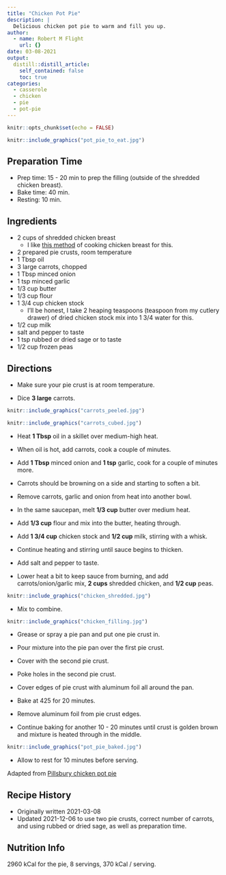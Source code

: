 ```yaml
---
title: "Chicken Pot Pie"
description: |
  Delicious chicken pot pie to warm and fill you up.
author:
  - name: Robert M Flight
    url: {}
date: 03-08-2021
output:
  distill::distill_article:
    self_contained: false
    toc: true
categories:
  - casserole
  - chicken
  - pie
  - pot-pie
---
```


```r
knitr::opts_chunk$set(echo = FALSE)
```

```r
knitr::include_graphics("pot_pie_to_eat.jpg")
```

## Preparation Time

* Prep time: 15 - 20 min to prep the filling (outside of the shredded chicken breast).
* Bake time: 40 min.
* Resting: 10 min.

## Ingredients

* 2 cups of shredded chicken breast
  * I like [this method](https://rmflight.github.io/recipes/posts/2021-11-06-poached-chicken-breast-instant-pot) of cooking chicken breast for this.
* 2 prepared pie crusts, room temperature
* 1 Tbsp oil
* 3 large carrots, chopped
* 1 Tbsp minced onion
* 1 tsp minced garlic
* 1/3 cup butter
* 1/3 cup flour
* 1 3/4 cup chicken stock
  * I'll be honest, I take 2 heaping teaspoons (teaspoon from my cutlery drawer) of dried chicken stock mix into 1 3/4 water for this.
* 1/2 cup milk
* salt and pepper to taste
* 1 tsp rubbed or dried sage or to taste
* 1/2 cup frozen peas

## Directions

* Make sure your pie crust is at room temperature.

* Dice **3 large** carrots.

```r
knitr::include_graphics("carrots_peeled.jpg")
```

```r
knitr::include_graphics("carrots_cubed.jpg")
```

* Heat **1 Tbsp** oil in a skillet over medium-high heat.
* When oil is hot, add carrots, cook a couple of minutes.
* Add **1 Tbsp** minced onion and **1 tsp** garlic, cook for a couple of minutes more.
* Carrots should be browning on a side and starting to soften a bit.
* Remove carrots, garlic and onion from heat into another bowl.

* In the same saucepan, melt **1/3 cup** butter over medium heat.
* Add **1/3 cup** flour and mix into the butter, heating through.
* Add **1 3/4 cup** chicken stock and **1/2 cup** milk, stirring with a whisk.
* Continue heating and stirring until sauce begins to thicken.
* Add salt and pepper to taste.

* Lower heat a bit to keep sauce from burning, and add carrots/onion/garlic mix, **2 cups** shredded chicken, and **1/2 cup** peas. 

```r
knitr::include_graphics("chicken_shredded.jpg")
```

* Mix to combine.

```r
knitr::include_graphics("chicken_filling.jpg")
```

* Grease or spray a pie pan and put one pie crust in.
* Pour mixture into the pie pan over the first pie crust.
* Cover with the second pie crust.
* Poke holes in the second pie crust.
* Cover edges of pie crust with aluminum foil all around the pan.

* Bake at 425 for 20 minutes.
* Remove aluminum foil from pie crust edges.
* Continue baking for another 10 - 20 minutes until crust is golden brown and mixture is heated through in the middle.

```r
knitr::include_graphics("pot_pie_baked.jpg")
```

* Allow to rest for 10 minutes before serving.


Adapted from [Pillsbury chicken pot pie](https://www.pillsbury.com/recipes/classic-chicken-pot-pie/1401d418-ac0b-4b50-ad09-c6f1243fb992)


## Recipe History

* Originally written 2021-03-08
* Updated 2021-12-06 to use two pie crusts, correct number of carrots, and using rubbed or dried sage, as well as preparation time.

## Nutrition Info

2960 kCal for the pie, 8 servings, 370 kCal / serving.
